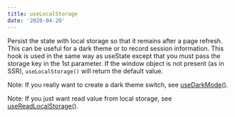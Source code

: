 ```yaml
---
title: useLocalStorage
date: '2020-04-20'
---
```


Persist the state with local storage so that it remains after a page refresh. This can be useful for a dark theme or to record session information.
This hook is used in the same way as useState except that you must pass the storage key in the 1st parameter.
If the window object is not present (as in SSR), `useLocalStorage()` will return the default value.

Note: If you really want to create a dark theme switch, see [useDarkMode()](/react-hook/use-dark-mode).

Note: If you just want read value from local storage, see [useReadLocalStorage()](/react-hook/use-read-local-storage).
